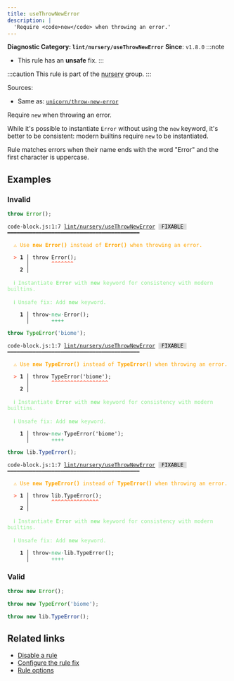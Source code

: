 ```yaml
---
title: useThrowNewError
description: |
  'Require <code>new</code> when throwing an error.'
---
```


**Diagnostic Category: `lint/nursery/useThrowNewError`**
<Tabs>
<TabItem label="JavaScript (and super languages)" icon="seti:javascript">
**Since**: `v1.8.0`
:::note
- This rule has an **unsafe** fix.
:::

:::caution
This rule is part of the [nursery](/linter/rules/#nursery) group.
:::

Sources: 
- Same as: <a href="https://github.com/sindresorhus/eslint-plugin-unicorn/blob/main/docs/rules/throw-new-error.md" target="_blank"><code>unicorn/throw-new-error</code></a>

Require `new` when throwing an error.

While it's possible to instantiate `Error` without using the `new` keyword, it's better to be consistent: modern builtins require `new` to be instantiated.

Rule matches errors when their name ends with the word "Error" and the first character is uppercase.

## Examples

### Invalid

```js
throw Error();
```

<pre class="language-text"><code class="language-text">code-block.js:1:7 <a href="https://biomejs.dev/linter/rules/use-throw-new-error">lint/nursery/useThrowNewError</a> <span style="color: #000; background-color: #ddd;"> FIXABLE </span> ━━━━━━━━━━━━━━━━━━━━━━━━━━━━━━━━━━━━━━━━━━<br /><br /><strong><span style="color: Orange;">  </span></strong><strong><span style="color: Orange;">⚠</span></strong> <span style="color: Orange;">Use </span><span style="color: Orange;"><strong>new Error()</strong></span><span style="color: Orange;"> instead of </span><span style="color: Orange;"><strong>Error()</strong></span><span style="color: Orange;"> when throwing an error.</span><br />  <br /><strong><span style="color: Tomato;">  </span></strong><strong><span style="color: Tomato;">&gt;</span></strong> <strong>1 │ </strong>throw Error();<br />   <strong>   │ </strong>      <strong><span style="color: Tomato;">^</span></strong><strong><span style="color: Tomato;">^</span></strong><strong><span style="color: Tomato;">^</span></strong><strong><span style="color: Tomato;">^</span></strong><strong><span style="color: Tomato;">^</span></strong><strong><span style="color: Tomato;">^</span></strong><strong><span style="color: Tomato;">^</span></strong><br />    <strong>2 │ </strong><br />  <br /><strong><span style="color: lightgreen;">  </span></strong><strong><span style="color: lightgreen;">ℹ</span></strong> <span style="color: lightgreen;">Instantiate </span><span style="color: lightgreen;"><strong>Error</strong></span><span style="color: lightgreen;"> with </span><span style="color: lightgreen;"><strong>new</strong></span><span style="color: lightgreen;"> keyword for consistency with modern builtins.</span><br />  <br /><strong><span style="color: lightgreen;">  </span></strong><strong><span style="color: lightgreen;">ℹ</span></strong> <span style="color: lightgreen;">Unsafe fix</span><span style="color: lightgreen;">: </span><span style="color: lightgreen;">Add </span><span style="color: lightgreen;"><strong>new</strong></span><span style="color: lightgreen;"> keyword.</span><br />  <br /><strong>  </strong><strong>  1 │ </strong>throw<span style="opacity: 0.8;">·</span><span style="color: MediumSeaGreen;">n</span><span style="color: MediumSeaGreen;">e</span><span style="color: MediumSeaGreen;">w</span><span style="opacity: 0.8;"><span style="color: MediumSeaGreen;">·</span></span>Error();<br /><strong>  </strong><strong>    │ </strong>      <span style="color: MediumSeaGreen;">+</span><span style="color: MediumSeaGreen;">+</span><span style="color: MediumSeaGreen;">+</span><span style="color: MediumSeaGreen;">+</span>        <br /></code></pre>

```js
throw TypeError('biome');
```

<pre class="language-text"><code class="language-text">code-block.js:1:7 <a href="https://biomejs.dev/linter/rules/use-throw-new-error">lint/nursery/useThrowNewError</a> <span style="color: #000; background-color: #ddd;"> FIXABLE </span> ━━━━━━━━━━━━━━━━━━━━━━━━━━━━━━━━━━━━━━━━━━<br /><br /><strong><span style="color: Orange;">  </span></strong><strong><span style="color: Orange;">⚠</span></strong> <span style="color: Orange;">Use </span><span style="color: Orange;"><strong>new TypeError()</strong></span><span style="color: Orange;"> instead of </span><span style="color: Orange;"><strong>TypeError()</strong></span><span style="color: Orange;"> when throwing an error.</span><br />  <br /><strong><span style="color: Tomato;">  </span></strong><strong><span style="color: Tomato;">&gt;</span></strong> <strong>1 │ </strong>throw TypeError('biome');<br />   <strong>   │ </strong>      <strong><span style="color: Tomato;">^</span></strong><strong><span style="color: Tomato;">^</span></strong><strong><span style="color: Tomato;">^</span></strong><strong><span style="color: Tomato;">^</span></strong><strong><span style="color: Tomato;">^</span></strong><strong><span style="color: Tomato;">^</span></strong><strong><span style="color: Tomato;">^</span></strong><strong><span style="color: Tomato;">^</span></strong><strong><span style="color: Tomato;">^</span></strong><strong><span style="color: Tomato;">^</span></strong><strong><span style="color: Tomato;">^</span></strong><strong><span style="color: Tomato;">^</span></strong><strong><span style="color: Tomato;">^</span></strong><strong><span style="color: Tomato;">^</span></strong><strong><span style="color: Tomato;">^</span></strong><strong><span style="color: Tomato;">^</span></strong><strong><span style="color: Tomato;">^</span></strong><strong><span style="color: Tomato;">^</span></strong><br />    <strong>2 │ </strong><br />  <br /><strong><span style="color: lightgreen;">  </span></strong><strong><span style="color: lightgreen;">ℹ</span></strong> <span style="color: lightgreen;">Instantiate </span><span style="color: lightgreen;"><strong>Error</strong></span><span style="color: lightgreen;"> with </span><span style="color: lightgreen;"><strong>new</strong></span><span style="color: lightgreen;"> keyword for consistency with modern builtins.</span><br />  <br /><strong><span style="color: lightgreen;">  </span></strong><strong><span style="color: lightgreen;">ℹ</span></strong> <span style="color: lightgreen;">Unsafe fix</span><span style="color: lightgreen;">: </span><span style="color: lightgreen;">Add </span><span style="color: lightgreen;"><strong>new</strong></span><span style="color: lightgreen;"> keyword.</span><br />  <br /><strong>  </strong><strong>  1 │ </strong>throw<span style="opacity: 0.8;">·</span><span style="color: MediumSeaGreen;">n</span><span style="color: MediumSeaGreen;">e</span><span style="color: MediumSeaGreen;">w</span><span style="opacity: 0.8;"><span style="color: MediumSeaGreen;">·</span></span>TypeError('biome');<br /><strong>  </strong><strong>    │ </strong>      <span style="color: MediumSeaGreen;">+</span><span style="color: MediumSeaGreen;">+</span><span style="color: MediumSeaGreen;">+</span><span style="color: MediumSeaGreen;">+</span>                   <br /></code></pre>

```js
throw lib.TypeError();
```

<pre class="language-text"><code class="language-text">code-block.js:1:7 <a href="https://biomejs.dev/linter/rules/use-throw-new-error">lint/nursery/useThrowNewError</a> <span style="color: #000; background-color: #ddd;"> FIXABLE </span> ━━━━━━━━━━━━━━━━━━━━━━━━━━━━━━━━━━━━━━━━━━<br /><br /><strong><span style="color: Orange;">  </span></strong><strong><span style="color: Orange;">⚠</span></strong> <span style="color: Orange;">Use </span><span style="color: Orange;"><strong>new TypeError()</strong></span><span style="color: Orange;"> instead of </span><span style="color: Orange;"><strong>TypeError()</strong></span><span style="color: Orange;"> when throwing an error.</span><br />  <br /><strong><span style="color: Tomato;">  </span></strong><strong><span style="color: Tomato;">&gt;</span></strong> <strong>1 │ </strong>throw lib.TypeError();<br />   <strong>   │ </strong>      <strong><span style="color: Tomato;">^</span></strong><strong><span style="color: Tomato;">^</span></strong><strong><span style="color: Tomato;">^</span></strong><strong><span style="color: Tomato;">^</span></strong><strong><span style="color: Tomato;">^</span></strong><strong><span style="color: Tomato;">^</span></strong><strong><span style="color: Tomato;">^</span></strong><strong><span style="color: Tomato;">^</span></strong><strong><span style="color: Tomato;">^</span></strong><strong><span style="color: Tomato;">^</span></strong><strong><span style="color: Tomato;">^</span></strong><strong><span style="color: Tomato;">^</span></strong><strong><span style="color: Tomato;">^</span></strong><strong><span style="color: Tomato;">^</span></strong><strong><span style="color: Tomato;">^</span></strong><br />    <strong>2 │ </strong><br />  <br /><strong><span style="color: lightgreen;">  </span></strong><strong><span style="color: lightgreen;">ℹ</span></strong> <span style="color: lightgreen;">Instantiate </span><span style="color: lightgreen;"><strong>Error</strong></span><span style="color: lightgreen;"> with </span><span style="color: lightgreen;"><strong>new</strong></span><span style="color: lightgreen;"> keyword for consistency with modern builtins.</span><br />  <br /><strong><span style="color: lightgreen;">  </span></strong><strong><span style="color: lightgreen;">ℹ</span></strong> <span style="color: lightgreen;">Unsafe fix</span><span style="color: lightgreen;">: </span><span style="color: lightgreen;">Add </span><span style="color: lightgreen;"><strong>new</strong></span><span style="color: lightgreen;"> keyword.</span><br />  <br /><strong>  </strong><strong>  1 │ </strong>throw<span style="opacity: 0.8;">·</span><span style="color: MediumSeaGreen;">n</span><span style="color: MediumSeaGreen;">e</span><span style="color: MediumSeaGreen;">w</span><span style="opacity: 0.8;"><span style="color: MediumSeaGreen;">·</span></span>lib.TypeError();<br /><strong>  </strong><strong>    │ </strong>      <span style="color: MediumSeaGreen;">+</span><span style="color: MediumSeaGreen;">+</span><span style="color: MediumSeaGreen;">+</span><span style="color: MediumSeaGreen;">+</span>                <br /></code></pre>

### Valid

```js
throw new Error();
```

```js
throw new TypeError('biome');
```

```js
throw new lib.TypeError();
```

## Related links

- [Disable a rule](/linter/#disable-a-lint-rule)
- [Configure the rule fix](/linter#configure-the-rule-fix)
- [Rule options](/linter/#rule-options)

</TabItem>
</Tabs>

